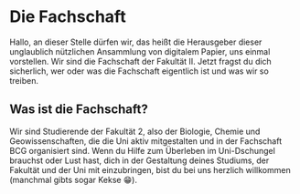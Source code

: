 # Die Fachschaft {#fachschaft}

Hallo, an dieser Stelle dürfen wir, das heißt die Herausgeber dieser unglaublich nützlichen Ansammlung von digitalem Papier, uns einmal vorstellen.
Wir sind die Fachschaft der Fakultät II. Jetzt fragst du dich sicherlich, wer oder was die Fachschaft eigentlich ist und was wir so treiben.

## Was ist die Fachschaft? {#fachschaft-was-ist-das}

Wir sind Studierende der Fakultät 2, also der Biologie, Chemie und Geowissenschaften, die die Uni aktiv mitgestalten und in der Fachschaft BCG organisiert sind.
Wenn du Hilfe zum Überleben im Uni-Dschungel brauchst oder Lust hast, dich in der Gestaltung deines Studiums, der Fakultät und der Uni mit einzubringen, bist du bei uns herzlich willkommen (manchmal gibts sogar Kekse 😁).